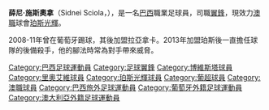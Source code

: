 {{Infobox football biography
| name = 薛尼<br />Sidnei
| image = 
| fullname = Sidnei Sciola Moraes
| birth_date = {{Birth date and age|1986|11|02|df=yes}}
| birth_place = [[Santana_de_Parnaíba|Santana de Parnaíba]], [[São_Paulo_(state)|São Paulo]], [[Brazil|Brazil]]
| height = {{Height|m=1.76}}
| currentclub = [[珀斯光輝|珀斯光輝]]
| clubnumber = 16
| position = [[翼鋒|翼鋒]]<br />[[輔鋒|輔鋒]]
| youthyears1 = | youthclubs1 = 
| years1 = 2007 | clubs1 = [[Esporte_Clube_Noroeste|Esporte Clube Noroeste]] 
| years2 = 2008 | clubs2 = [[União_Bandeirante_Futebol_Clube|Bandeirante]] 
| years3 = 2008–2009 | clubs3 = [[博維斯塔|博維斯塔]] 
| years4 = 2009–2011 | clubs4 = [[里奧艾維|里奧艾維]] 
| years5 = 2011 | clubs5 = [[Enosis_Neon_Paralimni_FC|Enosis Neon Paralimni]] 
| years6 = 2012–2013 | clubs6 = [[拉亞拿卡|拉亞拿卡]]
| years7 = 2013– | clubs7 = [[珀斯光輝|珀斯光輝]]
| caps3 = 28  | goals3 = 4  
| caps4 = 33  | goals4 = 1  
| caps5 = 13  | goals5 = 2  
| caps6 = 44  | goals6 = 3
| caps7 = 32  | goals7 = 4
| nationalyears1 = 
| nationalcaps1 = 
| nationalgoals1 = 
| pcupdate = 16 March 2014
| ntupdate =
}}

'''薛尼·施斯奧拿'''（Sidnei Sciola，{{bd|1986年|11月2日}}），是一名[[巴西|巴西]]職業足球員，司職[[翼鋒|翼鋒]]，現效力[[澳職|澳職]]球會[[珀斯光輝|珀斯光輝]]。

2008-11年曾在葡萄牙踢球，其後加盟拉亞拿卡。2013年加盟珀斯後一直擔任球隊的後備殺手，他的腳法時常為對手帶來威脅。

{{DEFAULTSORT:Sciola, Sidnei}}
[[Category:巴西足球運動員|Category:巴西足球運動員]]
[[Category:足球翼鋒|Category:足球翼鋒]]
[[Category:博維斯塔球員|Category:博維斯塔球員]]
[[Category:里奧艾維球員|Category:里奧艾維球員]]
[[Category:珀斯光輝球員|Category:珀斯光輝球員]]
[[Category:葡超球員|Category:葡超球員]]
[[Category:澳職球員|Category:澳職球員]]
[[Category:巴西旅外足球運動員|Category:巴西旅外足球運動員]]
[[Category:葡萄牙外籍足球運動員|Category:葡萄牙外籍足球運動員]]
[[Category:澳大利亞外籍足球運動員|Category:澳大利亞外籍足球運動員]]


{{fbr-stub}}